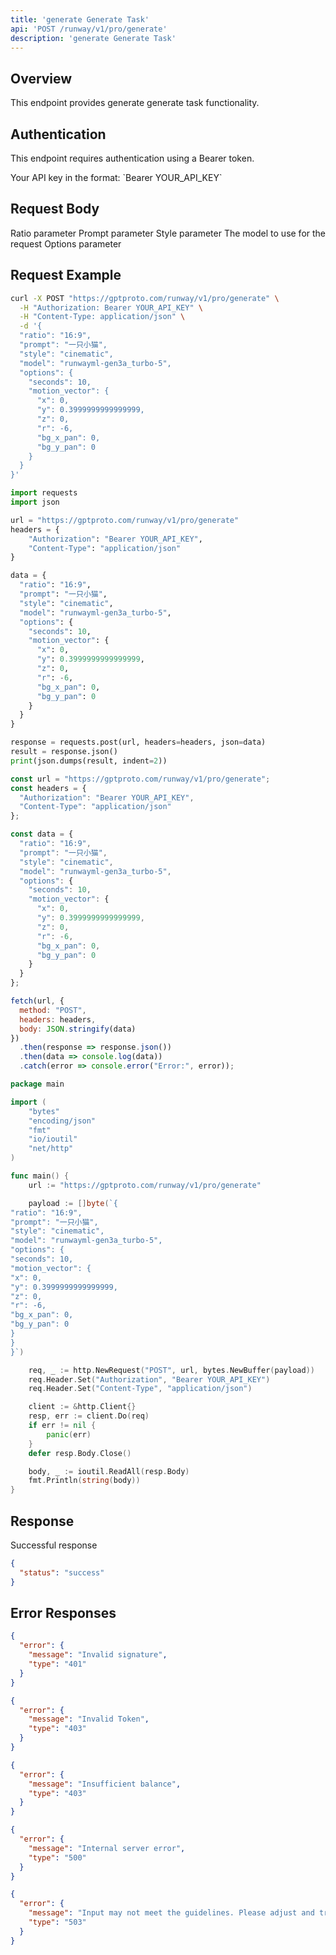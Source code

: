 ```yaml
---
title: 'generate Generate Task'
api: 'POST /runway/v1/pro/generate'
description: 'generate Generate Task'
---
```


## Overview

This endpoint provides generate generate task functionality.

## Authentication

This endpoint requires authentication using a Bearer token.

<ParamField header="Authorization" type="string" required default="sk-***********">
  Your API key in the format: `Bearer YOUR_API_KEY`
</ParamField>

## Request Body

<ParamField body="ratio" type="string"  default="16:9">
  Ratio parameter
</ParamField>

<ParamField body="prompt" type="string" required default="一只小猫">
  Prompt parameter
</ParamField>

<ParamField body="style" type="string"  default="cinematic">
  Style parameter
</ParamField>

<ParamField body="model" type="string" required default="runwayml-gen3a_turbo-5">
  The model to use for the request
</ParamField>

<ParamField body="options" type="object"  default="{&quot;seconds&quot;: 10, &quot;motion_vector&quot;: {&quot;x&quot;: 0, &quot;y&quot;: 0.3999999999999999, &quot;z&quot;: 0, &quot;r&quot;: -6, &quot;bg_x_pan&quot;: 0, &quot;bg_y_pan&quot;: 0}}">
  Options parameter
</ParamField>

## Request Example

<CodeGroup>

```bash cURL
curl -X POST "https://gptproto.com/runway/v1/pro/generate" \
  -H "Authorization: Bearer YOUR_API_KEY" \
  -H "Content-Type: application/json" \
  -d '{
  "ratio": "16:9",
  "prompt": "一只小猫",
  "style": "cinematic",
  "model": "runwayml-gen3a_turbo-5",
  "options": {
    "seconds": 10,
    "motion_vector": {
      "x": 0,
      "y": 0.3999999999999999,
      "z": 0,
      "r": -6,
      "bg_x_pan": 0,
      "bg_y_pan": 0
    }
  }
}'
```

```python Python
import requests
import json

url = "https://gptproto.com/runway/v1/pro/generate"
headers = {
    "Authorization": "Bearer YOUR_API_KEY",
    "Content-Type": "application/json"
}

data = {
  "ratio": "16:9",
  "prompt": "一只小猫",
  "style": "cinematic",
  "model": "runwayml-gen3a_turbo-5",
  "options": {
    "seconds": 10,
    "motion_vector": {
      "x": 0,
      "y": 0.3999999999999999,
      "z": 0,
      "r": -6,
      "bg_x_pan": 0,
      "bg_y_pan": 0
    }
  }
}

response = requests.post(url, headers=headers, json=data)
result = response.json()
print(json.dumps(result, indent=2))
```

```javascript JavaScript
const url = "https://gptproto.com/runway/v1/pro/generate";
const headers = {
  "Authorization": "Bearer YOUR_API_KEY",
  "Content-Type": "application/json"
};

const data = {
  "ratio": "16:9",
  "prompt": "一只小猫",
  "style": "cinematic",
  "model": "runwayml-gen3a_turbo-5",
  "options": {
    "seconds": 10,
    "motion_vector": {
      "x": 0,
      "y": 0.3999999999999999,
      "z": 0,
      "r": -6,
      "bg_x_pan": 0,
      "bg_y_pan": 0
    }
  }
};

fetch(url, {
  method: "POST",
  headers: headers,
  body: JSON.stringify(data)
})
  .then(response => response.json())
  .then(data => console.log(data))
  .catch(error => console.error("Error:", error));
```

```go Go
package main

import (
    "bytes"
    "encoding/json"
    "fmt"
    "io/ioutil"
    "net/http"
)

func main() {
    url := "https://gptproto.com/runway/v1/pro/generate"

    payload := []byte(`{
"ratio": "16:9",
"prompt": "一只小猫",
"style": "cinematic",
"model": "runwayml-gen3a_turbo-5",
"options": {
"seconds": 10,
"motion_vector": {
"x": 0,
"y": 0.3999999999999999,
"z": 0,
"r": -6,
"bg_x_pan": 0,
"bg_y_pan": 0
}
}
}`)

    req, _ := http.NewRequest("POST", url, bytes.NewBuffer(payload))
    req.Header.Set("Authorization", "Bearer YOUR_API_KEY")
    req.Header.Set("Content-Type", "application/json")

    client := &http.Client{}
    resp, err := client.Do(req)
    if err != nil {
        panic(err)
    }
    defer resp.Body.Close()

    body, _ := ioutil.ReadAll(resp.Body)
    fmt.Println(string(body))
}
```

</CodeGroup>

## Response

<ResponseField name="Success" type="200">
  Successful response

```json
{
  "status": "success"
}
```
</ResponseField>

## Error Responses

<ResponseExample>

```json 401 - Invalid signature
{
  "error": {
    "message": "Invalid signature",
    "type": "401"
  }
}
```

```json 403 - Invalid Token
{
  "error": {
    "message": "Invalid Token",
    "type": "403"
  }
}
```

```json 403 - Insufficient balance
{
  "error": {
    "message": "Insufficient balance",
    "type": "403"
  }
}
```

```json 500 - Internal server error
{
  "error": {
    "message": "Internal server error",
    "type": "500"
  }
}
```

```json 503 - Content policy violation
{
  "error": {
    "message": "Input may not meet the guidelines. Please adjust and try again.",
    "type": "503"
  }
}
```

</ResponseExample>

